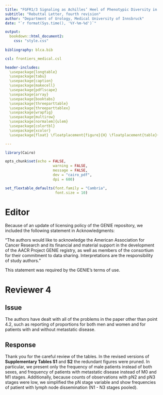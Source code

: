 ---
title: "FGFR1/3 Signaling as Achilles’ Heel of Phenotypic Diversity in Urothelial Carcinoma"
subtitle: "Rebuttal Letter, fourth revision"
author: "Department of Urology, Medical University of Innsbruck"
date: "`r format(Sys.time(), '%Y-%m-%d')`"

output: 
  bookdown::html_document2:
    css: "style.css"
    
bibliography: blca.bib

csl: frontiers_medical.csl

header-includes:
  \usepackage{longtable}
  \usepackage{tabu}
  \usepackage{caption}
  \usepackage{makecell}
  \usepackage{pdflscape}
  \usepackage{array}
  \usepackage{booktabs}
  \usepackage{threeparttable}
  \usepackage{threeparttablex}
  \usepackage{wrapfig}
  \usepackage{multirow}
  \usepackage[normalem]{ulem}
  \usepackage{colortbl}
  \usepackage{xcolor}
  \usepackage{float} \floatplacement{figure}{H} \floatplacement{table}{H}

---

```{r, setup, include = FALSE}

library(Cairo)

opts_chunk$set(echo = FALSE, 
                      warning = FALSE, 
                      message = FALSE, 
                      dev = "cairo_pdf", 
                      dpi = 600)

set_flextable_defaults(font.family = "Cambria", 
                       font.size = 10)


```

\newpage

# Editor

Because of an update of licensing policy of the GENIE repository, we included the following statement in Acknowledgments: 

"The authors would like to acknowledge the American Association for Cancer Research and its financial and material support in the development of the AACR Project GENIE registry, as well as members of the consortium for their commitment to data sharing. Interpretations are the responsibility of study authors.”

This statement was required by the GENIE's terms of use.

# Reviewer 4

## Issue

The authors have dealt with all of the problems in the paper other than point 4.2, such as reporting of proportions for both men and women and for patients with and without metastatic disease. 

## Response

Thank you for the careful review of the tables. 
In the revised versions of __Supplementary Tables S1__ and __S2__ the redundant figures were pruned. 
In particular, we present only the frequency of male patients instead of both sexes, and frequency of patients with metastatic disease instead of M0 and M1 stages. 
Additionally, because counts of observations with pN2 and pN3 stages were low, we simplified the pN stage variable and show frequencies of patient with lymph node dissemination (N1 - N3 stages pooled). 
